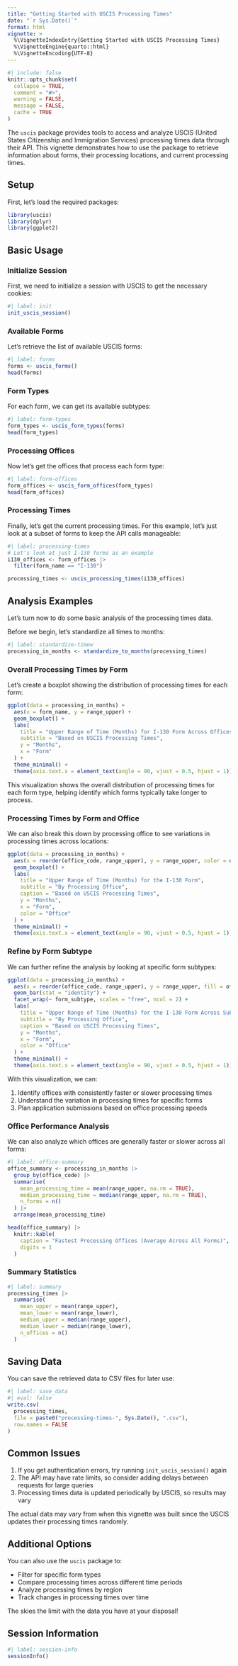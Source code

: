 ```yaml
---
title: "Getting Started with USCIS Processing Times"
date: "`r Sys.Date()`"
format: html
vignette: >
  %\VignetteIndexEntry{Getting Started with USCIS Processing Times}
  %\VignetteEngine{quarto::html}
  %\VignetteEncoding{UTF-8}
---
```


```r
#| include: false
knitr::opts_chunk$set(
  collapse = TRUE,
  comment = "#>",
  warning = FALSE,
  message = FALSE, 
  cache = TRUE
)
```

The `uscis` package provides tools to access and analyze USCIS 
(United States Citizenship and Immigration Services) processing times data
through their API. This vignette demonstrates how to use the package to retrieve
information about forms, their processing locations, and current processing times.

## Setup

First, let's load the required packages:

```r
library(uscis)
library(dplyr)
library(ggplot2)
```

## Basic Usage

### Initialize Session

First, we need to initialize a session with USCIS to get the necessary cookies:

```r
#| label: init
init_uscis_session()
```

### Available Forms

Let's retrieve the list of available USCIS forms:

```r
#| label: forms
forms <- uscis_forms()
head(forms)
```

### Form Types

For each form, we can get its available subtypes:

```r
#| label: form-types
form_types <- uscis_form_types(forms)
head(form_types)
```

### Processing Offices

Now let's get the offices that process each form type:

```r
#| label: form-offices
form_offices <- uscis_form_offices(form_types)
head(form_offices)
```

### Processing Times

Finally, let's get the current processing times. For this example, let's 
just look at a subset of forms to keep the API calls manageable:

```r
#| label: processing-times
# Let's look at just I-130 forms as an example
i130_offices <- form_offices |>
  filter(form_name == "I-130")

processing_times <- uscis_processing_times(i130_offices)
```

## Analysis Examples

Let's turn now to do some basic analysis of the processing times data.

Before we begin, let's standardize all times to months:

```r
#| label: standardize-timew
processing_in_months <- standardize_to_months(processing_times)
```


### Overall Processing Times by Form

Let's create a boxplot showing the distribution of processing times for each form:

```r
ggplot(data = processing_in_months) +
  aes(x = form_name, y = range_upper) + 
  geom_boxplot() +
  labs(
    title = "Upper Range of Time (Months) for I-130 Form Across Offices", 
    subtitle = "Based on USCIS Processing Times", 
    y = "Months",
    x = "Form"
  ) +
  theme_minimal() +
  theme(axis.text.x = element_text(angle = 90, vjust = 0.5, hjust = 1))
```

This visualization shows the overall distribution of processing times for
each form type, helping identify which forms typically take longer to process.

### Processing Times by Form and Office

We can also break this down by processing office to see variations in processing
times across locations:

```r
ggplot(data = processing_in_months) + 
  aes(x = reorder(office_code, range_upper), y = range_upper, color = office_code) + 
  geom_boxplot() +
  labs(
    title = "Upper Range of Time (Months) for the I-130 Form", 
    subtitle = "By Processing Office", 
    caption = "Based on USCIS Processing Times",
    y = "Months",
    x = "Form",
    color = "Office"
  ) +
  theme_minimal() +
  theme(axis.text.x = element_text(angle = 90, vjust = 0.5, hjust = 1))
```

### Refine by Form Subtype

We can further refine the analysis by looking at specific form subtypes:

```r
ggplot(data = processing_in_months) + 
  aes(x = reorder(office_code, range_upper), y = range_upper, fill = office_code) + 
  geom_bar(stat = "identity") +
  facet_wrap(~ form_subtype, scales = "free", ncol = 2) +
  labs(
    title = "Upper Range of Time (Months) for the I-130 Form Across Subtypes", 
    subtitle = "By Processing Office",
    caption = "Based on USCIS Processing Times",
    y = "Months",
    x = "Form",
    color = "Office"
  ) +
  theme_minimal() +
  theme(axis.text.x = element_text(angle = 90, vjust = 0.5, hjust = 1))

```


With this visualization, we can:

1. Identify offices with consistently faster or slower processing times
2. Understand the variation in processing times for specific forms
3. Plan application submissions based on office processing speeds

### Office Performance Analysis

We can also analyze which offices are generally faster or slower across all forms:

```r
#| label: office-summary
office_summary <- processing_in_months |>
  group_by(office_code) |>
  summarise(
    mean_processing_time = mean(range_upper, na.rm = TRUE),
    median_processing_time = median(range_upper, na.rm = TRUE),
    n_forms = n()
  ) |>
  arrange(mean_processing_time)

head(office_summary) |>
  knitr::kable(
    caption = "Fastest Processing Offices (Average Across All Forms)",
    digits = 1
  )
```


### Summary Statistics

```r
#| label: summary
processing_times |>
  summarise(
    mean_upper = mean(range_upper),
    mean_lower = mean(range_lower),
    median_upper = median(range_upper),
    median_lower = median(range_lower),
    n_offices = n()
  )
```

## Saving Data

You can save the retrieved data to CSV files for later use:

```r
#| label: save_data
#| eval: false
write.csv(
  processing_times,
  file = paste0("processing-times-", Sys.Date(), ".csv"),
  row.names = FALSE
)
```

## Common Issues

1. If you get authentication errors, try running `init_uscis_session()` again
2. The API may have rate limits, so consider adding delays between requests for large queries
3. Processing times data is updated periodically by USCIS, so results may vary

:::{.callout-important}
The actual data may vary from when this vignette was built since
the USCIS updates their processing times randomly.
:::

## Additional Options

You can also use the `uscis` package to:

- Filter for specific form types
- Compare processing times across different time periods
- Analyze processing times by region
- Track changes in processing times over time

The skies the limit with the data you have at your disposal!

## Session Information

```r
#| label: session-info
sessionInfo()
```

